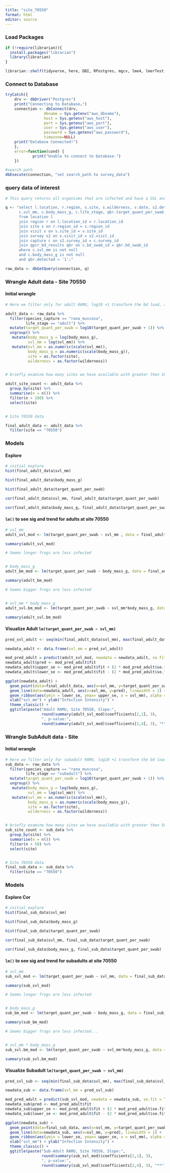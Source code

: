 ```yaml
---
title: "site_70550"
format: html
editor: source
---
```


### Load Packages

```r

if (!require(librarian)){
  install.packages("librarian")
  library(librarian)
}

librarian::shelf(tidyverse, here, DBI, RPostgres, mgcv, lme4, lmerTest, plm)

```

### Connect to Database

```r
tryCatch({
    drv <- dbDriver("Postgres")
    print("Connecting to Database…")
    connection <- dbConnect(drv,
                 dbname = Sys.getenv("aws_dbname"),
                 host = Sys.getenv("aws_host"),
                 port = Sys.getenv("aws_port"),
                 user = Sys.getenv("aws_user"),
                 password = Sys.getenv("aws_password"),
                 timezone=NULL)
    print("Database Connected!")
    },
    error=function(cond) {
            print("Unable to connect to Database.")
    })

#search path
dbExecute(connection, "set search_path to survey_data")
```

### query data of interest

```r

# This query returns all organisms that are infected and have a SVL and body mass measurement 

q <- "select l.location, r.region, s.site, s.wilderness, v.date, s2.detection_type, c.species_capture, 
      c.svl_mm, c.body_mass_g, c.life_stage, qbr.target_quant_per_swab, qbr.detected, qbr.bd_swab_id 
      from location l 
      join region r on l.location_id = r.location_id 
      join site s on r.region_id = s.region_id 
      join visit v on s.site_id = v.site_id 
      join survey s2 on v.visit_id = s2.visit_id 
      join capture c on s2.survey_id = c.survey_id 
      join qpcr_bd_results qbr on c.bd_swab_id = qbr.bd_swab_id
      where c.svl_mm is not null
      and c.body_mass_g is not null
      and qbr.detected = '1';"

raw_data <- dbGetQuery(connection, q) 

```

### Wrangle Adult data - Site 70550

#### Initial wrangle

```r

# Here we filter only for adult RAMU, log10 +1 transform the bd load, and filter for adult life stage only. We then center and scale the variables. 

adult_data <- raw_data %>% 
  filter(species_capture == "rana_muscosa",
         life_stage == "adult") %>% 
  mutate(target_quant_per_swab = log10(target_quant_per_swab + 1)) %>%
  ungroup() %>% 
   mutate(body_mass_g = log(body_mass_g),
          svl_mm = log(svl_mm)) %>% 
   mutate(svl_mm = as.numeric(scale(svl_mm)),
          body_mass_g = as.numeric(scale(body_mass_g)),
          site = as.factor(site),
          wilderness = as.factor(wilderness))


# briefly examine how many sites we have available with greater then 100 observations. 

adult_site_count <- adult_data %>% 
  group_by(site) %>% 
  summarise(n = n()) %>% 
  filter(n > 100) %>% 
  select(site)


# Site 70550 data

final_adult_data <- adult_data %>% 
  filter(site == "70550")


```

### Models

#### Explore 
```r

# initial explore
hist(final_adult_data$svl_mm)

hist(final_adult_data$body_mass_g)

hist(final_adult_data$target_quant_per_swab)

cor(final_adult_data$svl_mm, final_adult_data$target_quant_per_swab)

cor(final_adult_data$body_mass_g, final_adult_data$target_quant_per_swab)
```

#### `lm()` to see sig and trend for adults at site 70550
```r
# svl_mm
adult_svl_mod <- lm(target_quant_per_swab ~ svl_mm , data = final_adult_data)

summary(adult_svl_mod)

# Seems longer frogs are less infected


# body_mass_g
adult_bm_mod <- lm(target_quant_per_swab ~ body_mass_g, data = final_adult_data)

summary(adult_bm_mod)

# Seems bigger frogs are less infected


# svl_mm * body_mass_g
adult_svl.bm_mod <- lm(target_quant_per_swab ~ svl_mm*body_mass_g, data = final_adult_data)

summary(adult_svl.bm_mod)

```

#### Visualize Adult `lm(target_quant_per_swab ~ svl_mm)`
```r

pred_svl_adult <- seq(min(final_adult_data$svl_mm), max(final_adult_data$svl_mm), len=100)

newdata_adult <- data.frame(svl_mm = pred_svl_adult)

mod_pred_adult = predict(adult_svl_mod, newdata = newdata_adult, se.fit = T, type = 'response')
newdata_adult$pred <- mod_pred_adult$fit
newdata_adult$upper_se <- mod_pred_adult$fit + (2 * mod_pred_adult$se.fit)
newdata_adult$lower_se <- mod_pred_adult$fit - (2 * mod_pred_adult$se.fit)

ggplot(newdata_adult) + 
  geom_point(data=final_adult_data, aes(x=svl_mm, y=target_quant_per_swab), size=0.5, alpha = 0.2) +
  geom_line(data=newdata_adult, aes(x=svl_mm, y=pred), linewidth = 1) +
  geom_ribbon(aes(ymin = lower_se, ymax= upper_se, x = svl_mm), alpha = 0.2, fill = "blue") +
  xlab("svl_mm") + ylab("Infection Intensity") + 
  theme_classic() +
  ggtitle(paste("Adult RAMU, Site 70550, Slope:", 
                round(summary(adult_svl_mod)$coefficients[2,1], 3), 
                ", p-value:", 
                round(summary(adult_svl_mod)$coefficients[2,4], 3), "*"))

```


### Wrangle SubAdult data - Site

#### Initial wrangle

```r
# Here we filter only for subadult RAMU, log10 +1 transform the bd load, and filter for adult life stage only. We then center and scale the variables. 
sub_data <- raw_data %>% 
  filter(species_capture == "rana_muscosa",
         life_stage == "subadult") %>% 
  mutate(target_quant_per_swab = log10(target_quant_per_swab + 1)) %>%
  ungroup() %>% 
   mutate(body_mass_g = log(body_mass_g),
          svl_mm = log(svl_mm)) %>% 
   mutate(svl_mm = as.numeric(scale(svl_mm)),
          body_mass_g = as.numeric(scale(body_mass_g)),
          site = as.factor(site),
          wilderness = as.factor(wilderness))


# briefly examine how many sites we have available with greater then 50 observations. 
sub_site_count <- sub_data %>% 
  group_by(site) %>% 
  summarise(n = n()) %>% 
  filter(n > 50) %>% 
  select(site)


# Site 70550 data
final_sub_data <- sub_data %>% 
  filter(site == "70550")


```

### Models

#### Explore Cor
```r

# initial explore 
hist(final_sub_data$svl_mm)

hist(final_sub_data$body_mass_g)

hist(final_sub_data$target_quant_per_swab)

cor(final_sub_data$svl_mm, final_sub_data$target_quant_per_swab)

cor(final_sub_data$body_mass_g, final_sub_data$target_quant_per_swab)
```

#### `lm()` to see sig and trend for subadults at site 70550
```r
# svl_mm
sub_svl_mod <- lm(target_quant_per_swab ~ svl_mm, data = final_sub_data)

summary(sub_svl_mod)

# Seems longer frogs are less infected


# body_mass_g
sub_bm_mod <- lm(target_quant_per_swab ~ body_mass_g, data = final_sub_data)

summary(sub_bm_mod)

# Seems bigger frogs are less infected...


# svl_mm * body_mass_g
sub_svl.bm_mod <- lm(target_quant_per_swab ~ svl_mm*body_mass_g, data = final_sub_data)

summary(sub_svl.bm_mod)
```


#### Visualize Subadult `lm(target_quant_per_swab ~ svl_mm)`
```r

pred_svl_sub <- seq(min(final_sub_data$svl_mm), max(final_sub_data$svl_mm), len=100)

newdata_sub <- data.frame(svl_mm = pred_svl_sub)

mod_pred_adult = predict(sub_svl_mod, newdata = newdata_sub, se.fit = T, type = 'response')
newdata_sub$pred <- mod_pred_adult$fit
newdata_sub$upper_se <- mod_pred_adult$fit + (2 * mod_pred_adult$se.fit)
newdata_sub$lower_se <- mod_pred_adult$fit - (2 * mod_pred_adult$se.fit)

ggplot(newdata_sub) + 
  geom_point(data=final_sub_data, aes(x=svl_mm, y=target_quant_per_swab), size=0.5, alpha = 0.2) +
  geom_line(data=newdata_sub, aes(x=svl_mm, y=pred), linewidth = 1) +
  geom_ribbon(aes(ymin = lower_se, ymax= upper_se, x = svl_mm), alpha = 0.2, fill = "blue") +
  xlab("svl_mm") + ylab("Infection Intensity") + 
  theme_classic() +
  ggtitle(paste("Sub-Adult RAMU, Site 70550, Slope:", 
                round(summary(sub_svl_mod)$coefficients[2,1], 3), 
                ", p-value:", 
                round(summary(sub_svl_mod)$coefficients[2,4], 3), "**")) 

```




